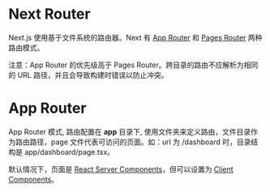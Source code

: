 # Next Router
Next.js 使用基于文件系统的路由器。Next 有 [App Router](https://nextjs.org/docs/app/building-your-application/routing)  和 [Pages Router](https://nextjs.org/docs/pages/building-your-application/routing) 两种路由模式。

注意：App Router 的优先级高于 Pages Router。跨目录的路由不应解析为相同的 URL 路径，并且会导致构建时错误以防止冲突。

# App Router
App Router 模式, 路由配置在 **app** 目录下, 使用文件夹来定义路由，文件目录作为路由路径，page 文件代表可访问的页面。如：url 为 /dashboard 时，目录结构是 app/dashboard/page.tsx。

默认情况下，页面是 [React Server Components](https://nextjs.org/docs/app/building-your-application/rendering/server-components)，但可以设置为 [Client Components](https://nextjs.org/docs/app/building-your-application/rendering/client-components)。


